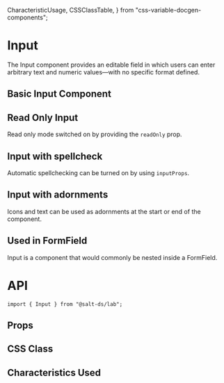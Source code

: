   CharacteristicUsage,
  CSSClassTable,
} from "css-variable-docgen-components";

<Meta of={InputStories} />

# Input

The Input component provides an editable field in which users can enter arbitrary text and numeric values—with no specific format defined.

## Basic Input Component

<Canvas>
  <Story of={InputStories.FeatureInput} />
</Canvas>

## Read Only Input

Read only mode switched on by providing the `readOnly` prop.

<Canvas>
  <Story of={InputStories.ReadOnly} />
</Canvas>

## Input with spellcheck

Automatic spellchecking can be turned on by using `inputProps`.

<Canvas>
  <Story of={InputStories.Spellcheck} />
</Canvas>

## Input with adornments

Icons and text can be used as adornments at the start or end of the component.

<Canvas>
  <Story of={InputStories.Adornments} />
</Canvas>

## Used in FormField

Input is a component that would commonly be nested inside a FormField.

<Canvas>
  <Story of={InputStories.WithFormField} />
</Canvas>

# API

```
import { Input } from "@salt-ds/lab";
```

## Props

<ArgsTable of={Input} />

## CSS Class

<CSSClassTable of={Input} />

## Characteristics Used

<CharacteristicUsage of={Input} />
